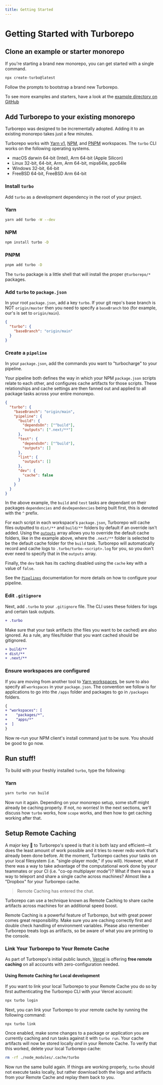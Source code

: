 ```yaml
---
title: Getting Started
---
```



# Getting Started with Turborepo

## Clone an example or starter monorepo

If you're starting a brand new monorepo, you can get started with a single command.

```sh
npx create-turbo@latest
```

Follow the prompts to bootstrap a brand new Turborepo.

To see more examples and starters, have a look at the [example directory on GitHub](https://github.com/vercel/turborepo/blob/main/examples)

## Add Turborepo to your existing monorepo

Turborepo was designed to be incrementally adopted. Adding it to an existing monorepo takes just a few minutes.

Turborepo works with [Yarn v1](https://classic.yarnpkg.com/lang/en/), [NPM](https://npmjs.com), and [PNPM](https://pnpm.io/) workspaces. The `turbo` CLI works on the following operating systems.

- macOS darwin 64-bit (Intel), Arm 64-bit (Apple Silicon)
- Linux 32-bit, 64-bit, Arm, Arm 64-bit, mips64le, ppc64le
- Windows 32-bit, 64-bit
- FreeBSD 64-bit, FreeBSD Arm 64-bit

### Install `turbo`

Add `turbo` as a development dependency in the root of your project.

### Yarn

```bash
yarn add turbo -W --dev
```

### NPM

```bash
npm install turbo -D
```

### PNPM

```bash
pnpm add turbo -D
```

The `turbo` package is a little shell that will install the proper `@turborepo/*` packages.

### Add `turbo` to `package.json`

In your root `package.json`, add a key `turbo`. If your git repo's base branch is NOT `origin/master` then you need to specify a `baseBranch` too (for example, our's is set to `origin/main`).

```json
{
  "turbo": {
    "baseBranch": "origin/main"
  }
}
```

### Create a `pipeline`

In your `package.json`, add the commands you want to "turbocharge" to your pipeline.

Your pipeline both defines the way in which your NPM `package.json` scripts relate to each other, and configures cache artifacts for those scripts. These relationships and cache settings are then fanned out and applied to all package tasks across your entire monorepo.

```json
{
  "turbo": {
    "baseBranch": "origin/main",
    "pipeline": {
      "build": {
        "dependsOn": ["^build"],
        "outputs": [".next/**"]
      },
      "test": {
        "dependsOn": ["^build"],
        "outputs": []
      },
      "lint": {
        "outputs": []
      },
      "dev": {
        "cache": false
      }
    }
  }
}
```

In the above example, the `build` and `test` tasks are dependant on their packages `dependencies` and `devDependencies` being built first, this is denoted with the `^` prefix.

For each script in each workspace's `package.json`, Turborepo will cache files outputted to `dist/**` and `build/**` folders by default if an override isn't added. Using the [`outputs`](./features/caching#configuring-cache-outputs-1) array allows you to override the default cache folders,
like in the example above, where the `.next/**` folder is selected to be the default cache folder for the `build` task. Turborepo will automatically record and cache logs to `.turbo/turbo-<script>.log` for you, so you don't ever need to specify that in the `outputs` array.

Finally, the `dev` task has its caching disabled using the `cache` key with a value of `false`.

See the [`Pipelines`](./features/pipelines) documentation for more details on how to configure your pipeline.

### Edit `.gitignore`

Next, add `.turbo` to your `.gitignore` file. The CLI uses these folders for logs and certain task outputs.

```diff
+ .turbo
```

Make sure that your task artifacts (the files you want to be cached) are also ignored. As a rule, any files/folder that you want cached should be gitignored.

```diff
+ build/**
+ dist/**
+ .next/**
```

### Ensure workspaces are configured

If you are moving from another tool to [Yarn workspaces](https://classic.yarnpkg.com/en/docs/workspaces/), be sure to also specify all `workspaces` in your `package.json`. The convention we follow is for applications to go into the `/apps` folder and packages to go in `/packages` folders.

```diff
{
+ "workspaces": [
+    "packages/*",
+    "apps/*"
+  ]
}
```

Now re-run your NPM client's install command just to be sure. You should be good to go now.

## Run stuff!

To build with your freshly installed `turbo`, type the following:

### Yarn

```sh
yarn turbo run build
```

Now run it again. Depending on your monorepo setup, some stuff might already be caching properly. If not, no worries! In the next sections, we'll discuss how `turbo` works, how `scope` works, and then how to get caching working after that.

## Setup Remote Caching <Beta/>

A major key 🔑 to Turborepo's speed is that it is both lazy and efficient—it does the least amount of work possible and it tries to never redo work that's already been done before.
At the moment, Turborepo caches your tasks on your local filesystem (i.e. "single-player mode," if you will). However, what if there was a way to take advantage of the computational work done by your teammates or your CI (i.e. "co-op multiplayer mode")? What if there was a way to teleport and share a single cache across machines? Almost like a "Dropbox" for your Turborepo cache.

> Remote Caching has entered the chat.

Turborepo can use a technique known as Remote Caching to share cache artifacts across machines for an additional speed boost.

<Callout type="error">
  Remote Caching is a powerful feature of Turborepo, but with great power comes great responsibility. Make sure you are caching correctly first and double check handling of environment variables. Please also remember Turborepo treats logs as artifacts, so be aware of what you are printing to the console.
</Callout>

### Link Your Turborepo to Your Remote Cache

As part of Turborepo's initial public launch, [Vercel](https://vercel.com?utm_source=turborepo.org&utm_medium=referral&utm_campaign=docs-link) is offering **free remote caching** on all accounts with zero-configuration needed.

#### Using Remote Caching for Local development

If you want to link your local Turborepo to your Remote Cache you do so by first authenticating the Turborepo CLI with your Vercel account:

```sh
npx turbo login
```

Next, you can link your Turborepo to your remote cache by running the following command:

```
npx turbo link
```

Once enabled, make some changes to a package or application you are currently caching and run tasks against it with `turbo run`.
Your cache artifacts will now be stored locally _and_ in your Remote Cache. To verify that this worked, delete your local Turborepo cache:

```sh
rm -rf ./node_modules/.cache/turbo
```

Now run the same build again. If things are working properly, `turbo` should not execute tasks locally, but rather download both the logs and artifacts from your Remote Cache and replay them back to you.
